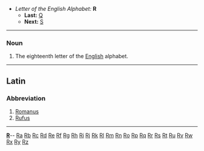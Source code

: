 *''Letter of the English Alphabet:'' '''R'''
**'''Last:''' [[Q]]
**'''Next:''' [[S]]
----

===Noun===

#The eighteenth letter of the [[English]] alphabet.
----
==Latin==
===Abbreviation===

# [[Romanus]]
# [[Rufus]]
----
{{msg:indexletters1}}  '''[http://wiktionary.org/w/wiki.phtml?title=Special:Allpages&from=R R] '''-- [http://wiktionary.org/w/wiki.phtml?title=Special:Allpages&from=Ra Ra] [http://wiktionary.org/w/wiki.phtml?title=Special:Allpages&from=Rb Rb] [http://wiktionary.org/w/wiki.phtml?title=Special:Allpages&from=Rc Rc] [http://wiktionary.org/w/wiki.phtml?title=Special:Allpages&from=Rd Rd] [http://wiktionary.org/w/wiki.phtml?title=Special:Allpages&from=Re Re] [http://wiktionary.org/w/wiki.phtml?title=Special:Allpages&from=Rf Rf] [http://wiktionary.org/w/wiki.phtml?title=Special:Allpages&from=Rg Rg] [http://wiktionary.org/w/wiki.phtml?title=Special:Allpages&from=Rh Rh] [http://wiktionary.org/w/wiki.phtml?title=Special:Allpages&from=Ri Ri] [http://wiktionary.org/w/wiki.phtml?title=Special:Allpages&from=Rj Rj] [http://wiktionary.org/w/wiki.phtml?title=Special:Allpages&from=Rk Rk] [http://wiktionary.org/w/wiki.phtml?title=Special:Allpages&from=Rl Rl] [http://wiktionary.org/w/wiki.phtml?title=Special:Allpages&from=Rm Rm] [http://wiktionary.org/w/wiki.phtml?title=Special:Allpages&from=Rn Rn] [http://wiktionary.org/w/wiki.phtml?title=Special:Allpages&from=Ro Ro] [http://wiktionary.org/w/wiki.phtml?title=Special:Allpages&from=Rp Rp] [http://wiktionary.org/w/wiki.phtml?title=Special:Allpages&from=Rq Rq] [http://wiktionary.org/w/wiki.phtml?title=Special:Allpages&from=Rr Rr] [http://wiktionary.org/w/wiki.phtml?title=Special:Allpages&from=Rs Rs] [http://wiktionary.org/w/wiki.phtml?title=Special:Allpages&from=Rt Rt] [http://wiktionary.org/w/wiki.phtml?title=Special:Allpages&from=Ru Ru] [http://wiktionary.org/w/wiki.phtml?title=Special:Allpages&from=Rv Rv] [http://wiktionary.org/w/wiki.phtml?title=Special:Allpages&from=Rw Rw] [http://wiktionary.org/w/wiki.phtml?title=Special:Allpages&from=Rx Rx] [http://wiktionary.org/w/wiki.phtml?title=Special:Allpages&from=Ry Ry] [http://wiktionary.org/w/wiki.phtml?title=Special:Allpages&from=Rz Rz]<br>
{{msg:indexletters2}}